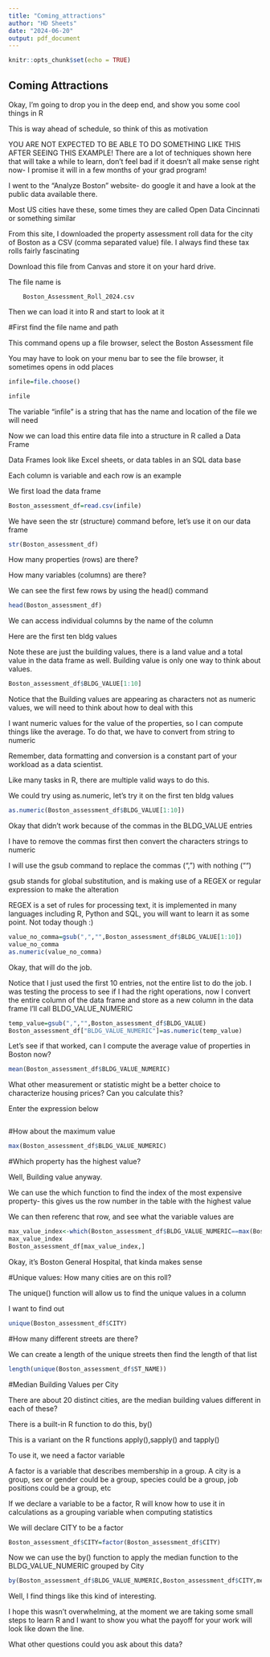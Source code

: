 ---
title: "Coming_attractions"
author: "HD Sheets"
date: "2024-06-20"
output: pdf_document
---

```{r setup, include=FALSE}
knitr::opts_chunk$set(echo = TRUE)
```

## Coming Attractions

Okay, I'm going to drop you in the deep end, and show you some cool things in R

This is way ahead of schedule, so think of this as motivation

YOU ARE NOT EXPECTED TO BE ABLE TO DO SOMETHING LIKE THIS AFTER SEEING THIS
EXAMPLE!  There are a lot of techniques shown here that will take a while to 
learn,  don't feel bad if it doesn't all make sense right now- I promise it will
in a few months of your grad program!

I went to the "Analyze Boston" website- do google it and have a look at
the public data available there.

Most US cities have these,  some times they are called Open Data Cincinnati or
something similar

From this site, I downloaded the property assessment roll data for the city of
Boston as a CSV (comma separated value) file.  I always find these tax rolls 
fairly fascinating

Download this file from Canvas and store it on your hard drive.

The file name is 

        Boston_Assessment_Roll_2024.csv

Then we can load it into R and start to look at it

#First find the file name and path

This command opens up a file browser,  select the Boston Assessment file

You may have to look on your menu bar to see the file browser, it sometimes 
opens in odd places

```{R}

infile=file.choose()

infile

```

The variable "infile" is a string that has the name and location of the file we will need

Now we can load this entire data file into a structure in R called a Data Frame

Data Frames look like Excel sheets, or data tables in an SQL data base

Each column is variable and each row is an example

We first load the data frame

```{R}

Boston_assessment_df=read.csv(infile)

```

We have seen the str (structure) command before, let's use it on our data frame

```{R}
str(Boston_assessment_df)
```

How many properties (rows) are there?

How many variables (columns) are there?

We can see the first few rows by using the head() command

```{R}
head(Boston_assessment_df)

```

We can access individual columns by the name of the column

Here are the first ten bldg values

Note these are just the building values, there is a land value and a total
value in the data frame as well.   Building value is only one way to think 
about values.

```{R}
Boston_assessment_df$BLDG_VALUE[1:10]
```
Notice that the Building values are appearing as characters not as numeric values, 
we will need to think about how to deal with this

I want numeric values for the value of the properties, so I can compute
things like the average.  To do that, we have to convert from string to numeric

Remember, data formatting and conversion is a constant part of your workload
as a data scientist.

Like many tasks in R, there are multiple valid ways to do this.

We could try using as.numeric,  let's try it on the first ten bldg values

```{R}
as.numeric(Boston_assessment_df$BLDG_VALUE[1:10])
```

Okay that didn't work because of the commas in the BLDG_VALUE entries

I have to remove the commas first then convert the characters strings to 
numeric

I will use the gsub command to replace the commas (",") with nothing ("")

gsub stands for global substitution,  and is making use of a REGEX or regular
expression to make the alteration

REGEX is a set of rules for processing text,  it is implemented in many 
languages including R, Python and SQL,   you will want to learn it as some
point.   Not today though :)


```{R}
value_no_comma=gsub(",","",Boston_assessment_df$BLDG_VALUE[1:10])
value_no_comma
as.numeric(value_no_comma)
```

Okay, that will do the job.

Notice that I just used the first 10 entries, not the entire list to do the
job.   I was testing the process to see if I had the right operations, now I
convert the entire column of the data frame and store as a new column in the 
data frame I'll call BLDG_VALUE_NUMERIC

```{R}
temp_value=gsub(",","",Boston_assessment_df$BLDG_VALUE)
Boston_assessment_df["BLDG_VALUE_NUMERIC"]=as.numeric(temp_value)
```

Let's see if that worked, can I compute the average value of properties in 
Boston now?

```{R}
mean(Boston_assessment_df$BLDG_VALUE_NUMERIC)
```

What other measurement or statistic might be a better choice to characterize
housing prices?  Can you calculate this?

Enter the expression below

```{R}

```

#How about the maximum value

```{R}
max(Boston_assessment_df$BLDG_VALUE_NUMERIC)
```

#Which property has the highest value?

Well, Building value anyway.

We can use the which function to find the index of the most expensive 
property- this gives us the row number in the table with the highest
value

We can then referenc that row, and see what the variable values are

```{R}
max_value_index<-which(Boston_assessment_df$BLDG_VALUE_NUMERIC==max(Boston_assessment_df$BLDG_VALUE_NUMERIC))
max_value_index
Boston_assessment_df[max_value_index,]
```

Okay, it's Boston General Hospital, that kinda makes sense

#Unique values: How many cities are on this roll?

The unique() function will allow us to find the unique values in a column

I want to find out 

```{R}
unique(Boston_assessment_df$CITY)

```

#How many different streets are there?

We can create a length of the unique streets then find the length of that list

```{R}
length(unique(Boston_assessment_df$ST_NAME))
```

#Median Building Values per City

There are about 20 distinct cities,  are the median building values different
in each of these?

There is a built-in R function to do this, by()

This is a variant on the R functions apply(),sapply() and tapply()

To use it, we need a factor variable

A factor is a variable that describes membership in a group.   A city is a 
group,  sex or gender could be a group, species could be a group, job
positions could be a group, etc

If we declare a variable to be a factor, R will know how to use it in 
calculations as a grouping variable when computing statistics

We will declare CITY to be a factor

```{R}
Boston_assessment_df$CITY=factor(Boston_assessment_df$CITY)
```

Now we can use the by() function to apply the median function to the 
BLDG_VALUE_NUMERIC grouped by City

```{R}
by(Boston_assessment_df$BLDG_VALUE_NUMERIC,Boston_assessment_df$CITY,median)
```

Well, I find things like this kind of interesting.

I hope this wasn't overwhelming, at the moment we are taking some small
steps to learn R and I want to show you what the payoff for your work 
will look like down the line.

What other questions could you ask about this data?
